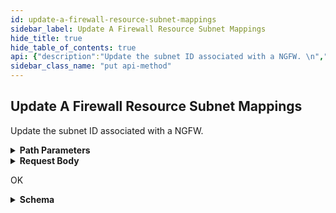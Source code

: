 ```yaml
---
id: update-a-firewall-resource-subnet-mappings
sidebar_label: Update A Firewall Resource Subnet Mappings
hide_title: true
hide_table_of_contents: true
api: {"description":"Update the subnet ID associated with a NGFW. \n","operationId":"put-v1-config-ngfirewalls-ngfirewallname-subnets","parameters":[{"description":"The name of the NGFW.\n","in":"path","name":"ngfirewallname","required":true,"schema":{"type":"string"}}],"requestBody":{"content":{"application/json":{"schema":{"additionalProperties":false,"properties":{"AccountId":{"description":"The unique ID of the account.\n","title":"Accountid","type":"string"},"AssociateSubnetMappings":{"description":"Associate the subnets to NGFW.\n","items":{"additionalProperties":false,"properties":{"AvailabilityZone":{"description":"The data center in a region available for use by the AWS customer.\n","title":"Availabilityzone","type":"string"},"SubnetId":{"description":"The unique ID of the subnet in your VPC.\n","title":"Subnetid","type":"string"}},"title":"SubnetMappingsType","type":"object"},"title":"Associatesubnetmappings","type":"array"},"DisassociateSubnetMappings":{"description":"Disassociate the subnet from NGFW.\n","items":{"additionalProperties":false,"properties":{"AvailabilityZone":{"description":"The data center in a region available for use by the AWS customer.\n","title":"Availabilityzone","type":"string"},"SubnetId":{"description":"The unique ID of the subnet in your VPC.\n","title":"Subnetid","type":"string"}},"title":"SubnetMappingsType","type":"object"},"title":"Disassociatesubnetmappings","type":"array"},"UpdateToken":{"description":"Refresh token.\n","title":"Updatetoken","type":"string"}},"title":"UpdateFWResourceSubnetsRequest","type":"object"}}}},"responses":{"200":{"content":{"application/json":{"schema":{"properties":{"Response":{"properties":{"AccountId":{"description":"The unique ID of the account.\n","title":"Accountid","type":"string"},"FirewallName":{"description":"Name of the NGFW, unique in a region for each customer.\n","title":"Firewallname","type":"string"},"SubnetMappings":{"description":"The public subnets for your NGFW. Each subnet must belong to a different Availability Zone in the VPC. NGFW creates a firewall endpoint in each subnet.\n","items":{"type":"object"},"title":"Subnetmappings","type":"array"},"UpdateToken":{"description":"Refresh token.\n","title":"Updatetoken","type":"string"}},"title":"ResponseData","type":"object"},"ResponseStatus":{"additionalProperties":false,"properties":{"ErrorCode":{"default":0,"description":"Default value of a successful response is 0. Any other number indicates an error code.  \n\n400—HTTP bad request\n* InvalidRequestException—Operation failed due to invalid request. For example, unsupported parameter name or value in the request.\n* ResourceNotFoundException—Unable to locate a resource using the parameters you provided.\n* ThrottlingException—Operation failed due to throttling limitations.  \n\n500—Bad request \n* InternalServerError—Your request is valid but Cloud NGFW could not perform the operation due to a system issue.\n","title":"Errorcode","type":"integer"},"Reason":{"description":"The error description.\n","title":"Reason","type":"string"}},"title":"Result","type":"object"}},"title":"UpdateFWResourceSubnetsResponse","type":"object"}}},"description":"OK"}},"tags":["ManageNGFW"],"method":"put","path":"/v1/config/ngfirewalls/{ngfirewallname}/subnets","servers":[{"url":"https://api.us-east-1.aws.cloudngfw.paloaltonetworks.com"}],"jsonRequestBodyExample":{"AccountId":"string","AssociateSubnetMappings":[{"AvailabilityZone":"string","SubnetId":"string"}],"DisassociateSubnetMappings":[{"AvailabilityZone":"string","SubnetId":"string"}],"UpdateToken":"string"},"info":{"contact":{},"description":"Add and modify the user IAM rules and permission policies required to expand or reduce their access and permissions. You can also delete a user. And individual users can view their roles and change their name or password as necessary.                                 \n","title":"Manage Cloud NGFW","version":"1.0.0"},"postman":{"name":"Update A Firewall Resource Subnet Mappings","description":{"content":"Update the subnet ID associated with a NGFW. \n","type":"text/plain"},"url":{"path":["v1","config","ngfirewalls",":ngfirewallname","subnets"],"host":["{{baseUrl}}"],"query":[],"variable":[{"disabled":false,"description":{"content":"(Required) The name of the NGFW.\n","type":"text/plain"},"type":"any","value":"","key":"ngfirewallname"}]},"header":[{"key":"Content-Type","value":"application/json"},{"key":"Accept","value":"application/json"}],"method":"PUT","body":{"mode":"raw","raw":"\"\"","options":{"raw":{"language":"json"}}}}}
sidebar_class_name: "put api-method"
---
```



## Update A Firewall Resource Subnet Mappings



Update the subnet ID associated with a NGFW. 


<details style={{"marginBottom":"1rem"}}><summary style={{}}><strong>Path Parameters</strong></summary><div><ul><ParamsItem className={"paramsItem"} param={{"description":"The name of the NGFW.\n","in":"path","name":"ngfirewallname","required":true,"schema":{"type":"string"}}}></ParamsItem></ul></div></details><details style={{}}><summary style={{"textAlign":"left"}}><strong>Request Body</strong></summary><div style={{"textAlign":"left","marginLeft":"1rem"}}></div><ul style={{"marginLeft":"1rem"}}><SchemaItem collapsible={false} name={"AccountId"} required={false} schemaDescription={"The unique ID of the account.\n"} schemaName={"Accountid"} qualifierMessage={undefined}></SchemaItem><SchemaItem collapsible={true} className={"schemaItem"}><details style={{}}><summary style={{}}><strong>AssociateSubnetMappings</strong><span style={{"opacity":"0.6"}}> object[]</span></summary><div style={{"marginLeft":"1rem"}}><div style={{"marginTop":".5rem","marginBottom":".5rem"}}>

Associate the subnets to NGFW.


</div><ul><SchemaItem collapsible={false} name={"AvailabilityZone"} required={false} schemaDescription={"The data center in a region available for use by the AWS customer.\n"} schemaName={"Availabilityzone"} qualifierMessage={undefined}></SchemaItem><SchemaItem collapsible={false} name={"SubnetId"} required={false} schemaDescription={"The unique ID of the subnet in your VPC.\n"} schemaName={"Subnetid"} qualifierMessage={undefined}></SchemaItem></ul></div></details></SchemaItem><SchemaItem collapsible={true} className={"schemaItem"}><details style={{}}><summary style={{}}><strong>DisassociateSubnetMappings</strong><span style={{"opacity":"0.6"}}> object[]</span></summary><div style={{"marginLeft":"1rem"}}><div style={{"marginTop":".5rem","marginBottom":".5rem"}}>

Disassociate the subnet from NGFW.


</div><ul><SchemaItem collapsible={false} name={"AvailabilityZone"} required={false} schemaDescription={"The data center in a region available for use by the AWS customer.\n"} schemaName={"Availabilityzone"} qualifierMessage={undefined}></SchemaItem><SchemaItem collapsible={false} name={"SubnetId"} required={false} schemaDescription={"The unique ID of the subnet in your VPC.\n"} schemaName={"Subnetid"} qualifierMessage={undefined}></SchemaItem></ul></div></details></SchemaItem><SchemaItem collapsible={false} name={"UpdateToken"} required={false} schemaDescription={"Refresh token.\n"} schemaName={"Updatetoken"} qualifierMessage={undefined}></SchemaItem></ul></details><div><Tabs><TabItem label={"200"} value={"200"}><div>

OK

</div><div><details style={{}}><summary style={{"textAlign":"left"}}><strong>Schema</strong></summary><div style={{"textAlign":"left","marginLeft":"1rem"}}></div><ul style={{"marginLeft":"1rem"}}><SchemaItem collapsible={true} className={"schemaItem"}><details style={{}}><summary style={{}}><strong>Response</strong><span style={{"opacity":"0.6"}}> object</span></summary><div style={{"marginLeft":"1rem"}}><ul><SchemaItem collapsible={false} name={"AccountId"} required={false} schemaDescription={"The unique ID of the account.\n"} schemaName={"Accountid"} qualifierMessage={undefined}></SchemaItem><SchemaItem collapsible={false} name={"FirewallName"} required={false} schemaDescription={"Name of the NGFW, unique in a region for each customer.\n"} schemaName={"Firewallname"} qualifierMessage={undefined}></SchemaItem><SchemaItem collapsible={true} className={"schemaItem"}><details style={{}}><summary style={{}}><strong>SubnetMappings</strong><span style={{"opacity":"0.6"}}> object[]</span></summary><div style={{"marginLeft":"1rem"}}><div style={{"marginTop":".5rem","marginBottom":".5rem"}}>

The public subnets for your NGFW. Each subnet must belong to a different Availability Zone in the VPC. NGFW creates a firewall endpoint in each subnet.


</div></div></details></SchemaItem><SchemaItem collapsible={false} name={"UpdateToken"} required={false} schemaDescription={"Refresh token.\n"} schemaName={"Updatetoken"} qualifierMessage={undefined}></SchemaItem></ul></div></details></SchemaItem><SchemaItem collapsible={true} className={"schemaItem"}><details style={{}}><summary style={{}}><strong>ResponseStatus</strong><span style={{"opacity":"0.6"}}> object</span></summary><div style={{"marginLeft":"1rem"}}><ul><SchemaItem collapsible={false} name={"ErrorCode"} required={false} schemaDescription={"Default value of a successful response is 0. Any other number indicates an error code.  \n\n400—HTTP bad request\n* InvalidRequestException—Operation failed due to invalid request. For example, unsupported parameter name or value in the request.\n* ResourceNotFoundException—Unable to locate a resource using the parameters you provided.\n* ThrottlingException—Operation failed due to throttling limitations.  \n\n500—Bad request \n* InternalServerError—Your request is valid but Cloud NGFW could not perform the operation due to a system issue.\n"} schemaName={"Errorcode"} qualifierMessage={undefined}></SchemaItem><SchemaItem collapsible={false} name={"Reason"} required={false} schemaDescription={"The error description.\n"} schemaName={"Reason"} qualifierMessage={undefined}></SchemaItem></ul></div></details></SchemaItem></ul></details></div></TabItem></Tabs></div>
      